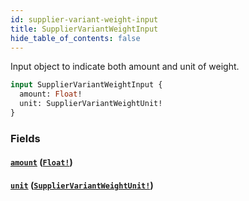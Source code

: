 ```yaml
---
id: supplier-variant-weight-input
title: SupplierVariantWeightInput
hide_table_of_contents: false
---
```



Input object to indicate both amount and unit of weight.

```graphql
input SupplierVariantWeightInput {
  amount: Float!
  unit: SupplierVariantWeightUnit!
}
```


### Fields

#### [`amount`](#) ([`Float!`](/developers/supplier-apis/supply-api/graphql/reference/scalars/float))




#### [`unit`](#) ([`SupplierVariantWeightUnit!`](/developers/supplier-apis/supply-api/graphql/reference/enums/supplier-variant-weight-unit))






